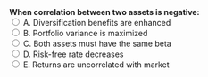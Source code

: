 ::: {.question-block}
<form onsubmit="event.preventDefault(); checkAnswer('module2_mcq_q27')" data-correct-answer="A">
<strong style="display: block;">When correlation between two assets is negative:</strong>
<label><input type="radio" name="module2_mcq_q27" value="A"> A. Diversification benefits are enhanced</label><br>
<label><input type="radio" name="module2_mcq_q27" value="B"> B. Portfolio variance is maximized</label><br>
<label><input type="radio" name="module2_mcq_q27" value="C"> C. Both assets must have the same beta</label><br>
<label><input type="radio" name="module2_mcq_q27" value="D"> D. Risk-free rate decreases</label><br>
<label><input type="radio" name="module2_mcq_q27" value="E"> E. Returns are uncorrelated with market</label><br>
</form>
<div id="feedback-module2_mcq_q27" class="feedback" data-status="" style="display:none;">
✅ Correct: A. Negative correlation enhances diversification by reducing total variance.
</div>
:::
